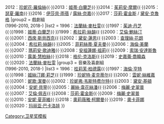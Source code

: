 {{Navbox
|name = 衛星獎最佳女主角
|titlestyle = background: #22b26e
|title = {{{1|}}}[[衛星獎]][[衛星獎最佳女主角|最佳女主角]]
|groupstyle = background: #22b26e
|group1 = 綜合<br />(2011-2017)
|list1 = 2011：[[维奥拉·戴维斯]]{{·}}2012：[[珍妮花·羅倫絲]]{{·}}2013：[[姬蒂·白蘭芝]]{{·}}2014：[[茱莉安·摩爾]]{{·}}2015：[[瑟夏·羅南]]{{·}}2016：[[伊莎貝·雨蓓]]
/ [[露絲·奈嘉]]{{·}}2017：[[莎莉·霍金斯]] / [[黛安·克魯格]]
|group2 = 戲劇組<br />(1996-2010, 2018-)
|list2 = 1996：[[法蘭絲·麥杜雯]]{{·}}1997：[[茱迪·丹芝]]{{·}}1998：[[姬蒂·白蘭芝]]{{·}}1999：[[希拉莉·絲韻]]{{·}}2000：[[艾倫·鮑絲汀]]{{·}}2001：[[西席·斯貝西克]]{{·}}2002：[[黛安·蓮恩]]{{·}}2003：[[查理絲·花朗]]{{·}}2004：[[希拉莉·絲韻]]{{·}}2005：[[费利西蒂·赫夫曼|菲莉絲蒂·夏夫曼]]{{·}}2006：[[海倫·美蘭]]{{·}}2007：[[瑪莉安·歌迪雅]]{{·}}2008：[[安祖蓮娜·祖莉]]{{·}}2009：[[索瑞·安達斯魯]]{{·}}2010：[[露美·慧柏絲]]{{·}}2018：[[格伦·克洛斯]]{{·}}2019：[[史嘉蕾·喬韓森]]{{·}}2020：[[法蘭絲·麥杜雯]]
|group3 = 音樂及喜劇組<br />(1996-2010, 2018-)
|list3 = 1996：[[桂莉芙·柏德露]]{{·}}1997：[[海倫·亨特]]{{·}}1998：[[姬絲汀娜·莉芝]]{{·}}1999：[[珍妮特·麦克蒂尔]]{{·}}2000：[[雲妮·絲維嘉]]{{·}}2001：[[妮歌·潔曼]]{{·}}2002：[[珍妮弗·韦斯特费尔特]]{{·}}2003：[[黛安·基頓]]{{·}}2004：[[安妮·貝寧]]{{·}}2005：[[麗絲·韋花絲潘]]{{·}}2006：[[梅麗·史翠普]]{{·}}2007：[[艾倫·佩吉]]{{·}}2008：[[莎莉·霍金斯]]{{·}}2009：[[梅麗·史翠普]]{{·}}2010：[[安妮·夏菲維]]{{·}}2018：[[奧莉薇雅·柯爾曼]]{{·}}2019：[[奧卡菲娜]]{{·}}2020：[[玛丽亚·巴卡洛娃]]
}}<noinclude>
{{collapsible option}}
[[Category:卫星奖模板]]
</noinclude>
